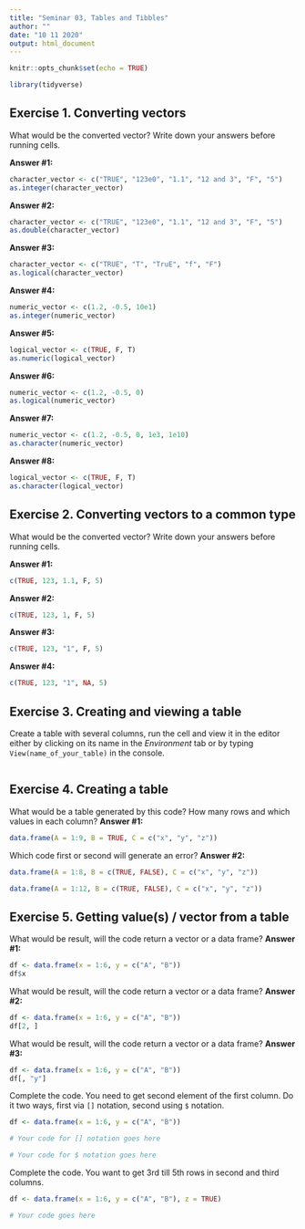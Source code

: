 ```yaml
---
title: "Seminar 03, Tables and Tibbles"
author: ""
date: "10 11 2020"
output: html_document
---
```


```r
knitr::opts_chunk$set(echo = TRUE)

library(tidyverse)
```

## Exercise 1. Converting vectors
What would be the converted vector? Write down your answers before running cells. 

**Answer #1:**
```r
character_vector <- c("TRUE", "123e0", "1.1", "12 and 3", "F", "5")
as.integer(character_vector)
```

**Answer #2:**
```r
character_vector <- c("TRUE", "123e0", "1.1", "12 and 3", "F", "5")
as.double(character_vector)
```

**Answer #3:**
```r
character_vector <- c("TRUE", "T", "TruE", "f", "F")
as.logical(character_vector)
```

**Answer #4:**
```r
numeric_vector <- c(1.2, -0.5, 10e1)
as.integer(numeric_vector)
```

**Answer #5:**
```r
logical_vector <- c(TRUE, F, T)
as.numeric(logical_vector)
```

**Answer #6:**
```r
numeric_vector <- c(1.2, -0.5, 0)
as.logical(numeric_vector)
```

**Answer #7:**
```r
numeric_vector <- c(1.2, -0.5, 0, 1e3, 1e10)
as.character(numeric_vector)
```

**Answer #8:**
```r
logical_vector <- c(TRUE, F, T)
as.character(logical_vector)
```

## Exercise 2. Converting vectors to a common type
What would be the converted vector? Write down your answers before running cells. 

**Answer #1:**
```r
c(TRUE, 123, 1.1, F, 5)
```
**Answer #2:**
```r
c(TRUE, 123, 1, F, 5)
```

**Answer #3:**
```r
c(TRUE, 123, "1", F, 5)
```

**Answer #4:**
```r
c(TRUE, 123, "1", NA, 5)
```

## Exercise 3. Creating and viewing a table
Create a table with several columns, run the cell and view it in the editor either by clicking on its name in the _Environment_ tab or by typing `View(name_of_your_table)` in the console.
```r
```

## Exercise 4. Creating a table
What would be a table generated by this code? How many rows and which values in each column? 
**Answer #1: **
```r
data.frame(A = 1:9, B = TRUE, C = c("x", "y", "z"))
```

Which code first or second will generate an error?
**Answer #2: **
```r
data.frame(A = 1:8, B = c(TRUE, FALSE), C = c("x", "y", "z"))

data.frame(A = 1:12, B = c(TRUE, FALSE), C = c("x", "y", "z"))
```

## Exercise 5. Getting value(s) / vector from a table

What would be result, will the code return a vector or a data frame? 
**Answer #1:**
```r
df <- data.frame(x = 1:6, y = c("A", "B"))
df$x
```
What would be result, will the code return a vector or a data frame? 
**Answer #2:**
```r
df <- data.frame(x = 1:6, y = c("A", "B"))
df[2, ]
```
What would be result, will the code return a vector or a data frame? 
**Answer #3:**
```r
df <- data.frame(x = 1:6, y = c("A", "B"))
df[, "y"]
```

Complete the code. You need to get second element of the first column. Do it two ways, first via `[]` notation, second using `$` notation.
```r
df <- data.frame(x = 1:6, y = c("A", "B"))

# Your code for [] notation goes here

# Your code for $ notation goes here

```

Complete the code. You want to get 3rd till 5th rows in second and third columns.
```r
df <- data.frame(x = 1:6, y = c("A", "B"), z = TRUE)

# Your code goes here
```
